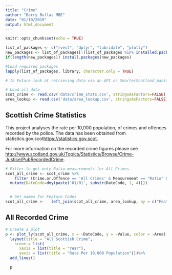 ---
title: "Crime"
author: "Barry Bullas MBE"
date: "01/10/2019"
output: html_document
---

```{r setup, include=FALSE}
knitr::opts_chunk$set(echo = TRUE)

list_of_packages <- c("rvest", "dplyr", "lubridate", "plotly")
new_packages <- list_of_packages[!(list_of_packages %in% installed.packages()[,"Package"])]
if(length(new_packages)) install.packages(new_packages)

#Load required packages
lapply(list_of_packages, library, character.only = TRUE)

# In Future look at retrieving data via an API or SmarterScotland package

# Load all data
scot_crime <- read.csv('data/crime_stats.csv', stringsAsFactors=FALSE)
area_lookup <- read.csv('data/area_lookup.csv', stringsAsFactors=FALSE)
```

## Scottish Crime Statistics

This project analyses the rate per 10,000 population, of crimes and offences recorded by the police.  The data has been obtained from statistics.gov.scot<https://statistics.gov.scot>.

For more information on the recorded crime figures please see <http://www.scotland.gov.uk/Topics/Statistics/Browse/Crime-Justice/PubRecordedCrime>.

```{r include = FALSE}

# Filter to get only Ratio measurements for All Crimes
scot_all_crime <- scot_crime %>%
    filter (Crime.or.Offence == 'All Crimes' & Measurement == "Ratio" & FeatureCode != 'S92000003') %>%
  mutate(DateCode=dmy(paste('01/01', substr(DateCode, 1, 4))))


  # Get names for Feature Codes
scot_all_crime <-   left_join(scot_all_crime, area_lookup, by = c("FeatureCode" = "FeatureCode"))

```

## All Recorded Crime

```{r echo=FALSE, warning=FALSE}
# Create a plot
p <- plot_ly(scot_all_crime, x = ~DateCode, y = ~Value, color = ~Area) %>%
  layout(title = "All Scottish Crime",
    scene = list(
      xaxis = list(title = "Year"),
      yaxis = list(title = "Rate Per 10,000 Population")))%>%
  add_lines()

  p


```

